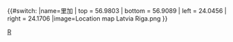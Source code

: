 {{#switch:{{{1}}}
|name=里加
| top = 56.9803
| bottom = 56.9089
| left = 24.0456
| right = 24.1706
|image=Location map Latvia Riga.png
}}<noinclude>
{{Location map/Info}}
[[Category:城市地理位置圖模板|R]]
</noinclude>